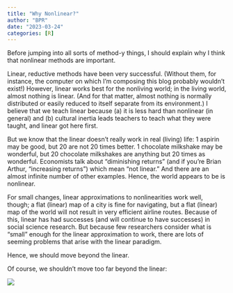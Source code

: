 ```yaml
---
title: "Why Nonlinear?"
author: "BPR"
date: "2023-03-24"
categories: [R]
---
```


Before jumping into all sorts of method-y things, I should explain why I think that nonlinear methods are important.

Linear, reductive methods have been very successful. (Without them, for instance, the computer on which I'm composing this blog probably wouldn't exist!) However, linear works best for the nonliving world; in the living world, almost nothing is linear. (And for that matter, almost nothing is normally distributed or easily reduced to itself separate from its environment.) I believe that we teach linear because (a) it is less hard than nonlinear (in general) and (b) cultural inertia leads teachers to teach what they were taught, and linear got here first.

But we know that the linear doesn't really work in real (living) life: 1 aspirin may be good, but 20 are not 20 times better. 1 chocolate milkshake may be wonderful, but 20 chocolate milkshakes are anything but 20 times as wonderful. Economists talk about "diminishing returns" (and if you're Brian Arthur, "increasing returns") which mean "not linear." And there are an almost infinite number of other examples. Hence, the world appears to be is nonlinear.

For small changes, linear approximations to nonlinearities work well, though; a flat (linear) map of a city is fine for navigating, but a flat (linear) map of the world will not result in very efficient airline routes. Because of this, linear has had successes (and will continue to have successes) in social science research. But because few researchers consider what is "small" enough for the linear approximation to work, there are lots of seeming problems that arise with the linear paradigm.

Hence, we should move beyond the linear.

Of course, we shouldn't move too far beyond the linear:

![](spacetime_soccer_2x.jpg){fig-alt="Soccer played on a surface curved by a large gravitational field." fig-align="center"}

